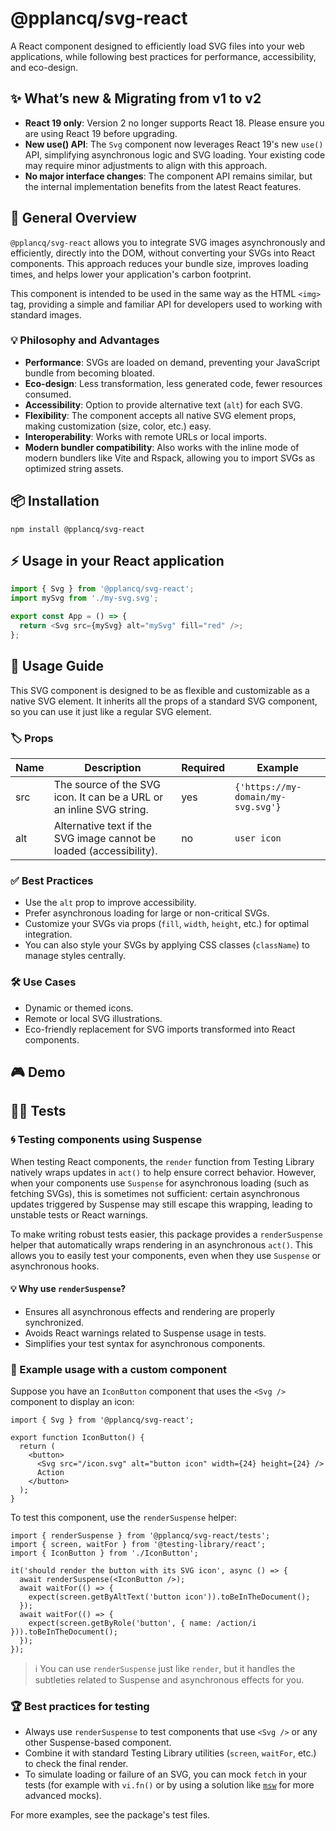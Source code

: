
<Meta of={SvgStories} />

# @pplancq/svg-react

A React component designed to efficiently load SVG files into your web applications,
while following best practices for performance, accessibility, and eco-design.

## ✨ What’s new & Migrating from v1 to v2

- **React 19 only**: Version 2 no longer supports React 18. Please ensure you are using React 19 before upgrading.
- **New use() API**: The `Svg` component now leverages React 19's new `use()` API, simplifying asynchronous logic and SVG loading. Your existing code may require minor adjustments to align with this approach.
- **No major interface changes**: The component API remains similar, but the internal implementation benefits from the latest React features.

## 🚀 General Overview

`@pplancq/svg-react` allows you to integrate SVG images asynchronously and efficiently, directly into the DOM,
without converting your SVGs into React components. This approach reduces your bundle size, improves loading times,
and helps lower your application's carbon footprint.

This component is intended to be used in the same way as the HTML `<img>` tag, providing a simple and familiar API for developers used to working with standard images.

### 💡 Philosophy and Advantages

- **Performance**: SVGs are loaded on demand, preventing your JavaScript bundle from becoming bloated.
- **Eco-design**: Less transformation, less generated code, fewer resources consumed.
- **Accessibility**: Option to provide alternative text (`alt`) for each SVG.
- **Flexibility**: The component accepts all native SVG element props, making customization (size, color, etc.) easy.
- **Interoperability**: Works with remote URLs or local imports.
- **Modern bundler compatibility**: Also works with the inline mode of modern bundlers like Vite and Rspack,
  allowing you to import SVGs as optimized string assets.

## 📦 Installation

```shell
npm install @pplancq/svg-react
```

## ⚡ Usage in your React application

```javascript
import { Svg } from '@pplancq/svg-react';
import mySvg from './my-svg.svg';

export const App = () => {
  return <Svg src={mySvg} alt="mySvg" fill="red" />;
};
```

## 📖 Usage Guide

This SVG component is designed to be as flexible and customizable as a native SVG element. It inherits all the props of a standard SVG component, so you can use it just like a regular SVG element.

### 🏷️ Props

<table>
  <thead>
    <tr>
      <th>Name</th>
      <th>Description</th>
      <th>Required</th>
      <th>Example</th>
    </tr>
  </thead>
  <tbody>
    <tr>
      <td>src</td>
      <td>The source of the SVG icon. It can be a URL or an inline SVG string.</td>
      <td>yes</td>
      <td>
        <code>{'https://my-domain/my-svg.svg'}</code>
      </td>
    </tr>
    <tr>
      <td>alt</td>
      <td>Alternative text if the SVG image cannot be loaded (accessibility).</td>
      <td>no</td>
      <td>
        <code>user icon</code>
      </td>
    </tr>
  </tbody>
</table>

### ✅ Best Practices

- Use the `alt` prop to improve accessibility.
- Prefer asynchronous loading for large or non-critical SVGs.
- Customize your SVGs via props (`fill`, `width`, `height`, etc.) for optimal integration.
- You can also style your SVGs by applying CSS classes (`className`) to manage styles centrally.

### 🛠️ Use Cases

- Dynamic or themed icons.
- Remote or local SVG illustrations.
- Eco-friendly replacement for SVG imports transformed into React components.

## 🎮 Demo

<Canvas of={SvgStories.Playground} sourceState="shown" layout="centered" />

<Controls of={SvgStories.Playground} />

## 🧑‍🔬 Tests

### 🌀 Testing components using Suspense

When testing React components, the `render` function from Testing Library natively wraps updates in `act()` to help ensure correct behavior. However, when your components use `Suspense` for asynchronous loading (such as fetching SVGs), this is sometimes not sufficient: certain asynchronous updates triggered by Suspense may still escape this wrapping, leading to unstable tests or React warnings.

To make writing robust tests easier, this package provides a `renderSuspense` helper that automatically wraps rendering in an asynchronous `act()`. This allows you to easily test your components, even when they use `Suspense` or asynchronous hooks.

#### 💡 Why use `renderSuspense`?

- Ensures all asynchronous effects and rendering are properly synchronized.
- Avoids React warnings related to Suspense usage in tests.
- Simplifies your test syntax for asynchronous components.

### 📝 Example usage with a custom component

Suppose you have an `IconButton` component that uses the `<Svg />` component to display an icon:

```tsx
import { Svg } from '@pplancq/svg-react';

export function IconButton() {
  return (
    <button>
      <Svg src="/icon.svg" alt="button icon" width={24} height={24} />
      Action
    </button>
  );
}
```

To test this component, use the `renderSuspense` helper:

```tsx
import { renderSuspense } from '@pplancq/svg-react/tests';
import { screen, waitFor } from '@testing-library/react';
import { IconButton } from './IconButton';

it('should render the button with its SVG icon', async () => {
  await renderSuspense(<IconButton />);
  await waitFor(() => {
    expect(screen.getByAltText('button icon')).toBeInTheDocument();
  });
  await waitFor(() => {
    expect(screen.getByRole('button', { name: /action/i })).toBeInTheDocument();
  });
});
```

> ℹ️ You can use `renderSuspense` just like `render`, but it handles the subtleties related to Suspense and asynchronous effects for you.

### 🏆 Best practices for testing

- Always use `renderSuspense` to test components that use `<Svg />` or any other Suspense-based component.
- Combine it with standard Testing Library utilities (`screen`, `waitFor`, etc.) to check the final render.
- To simulate loading or failure of an SVG, you can mock `fetch` in your tests (for example with `vi.fn()` or by using a solution like [`msw`](https://mswjs.io/) for more advanced mocks).

For more examples, see the package's test files.
